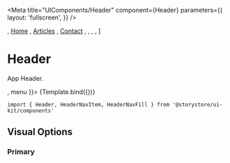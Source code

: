 

<Meta
  title="UIComponents/Header"
  component={Header}
  parameters={{
    layout: 'fullscreen',
  }}
/>


  <HeaderMenuItem variant="fill" />,
  <HeaderMenuItem active>
    <a href="#">Home</a>
  </HeaderMenuItem>,
  <HeaderMenuItem>
    <a href="#">Articles</a>
  </HeaderMenuItem>,
  <HeaderMenuItem>
    <a href="#">Contact</a>
  </HeaderMenuItem>,
  <HeaderMenuItem variant="fill" />,
  <HeaderMenuItem variant="icon" compact>
    <a href="#">
      <HeartIcon aria-label="Likes" />
    </a>
  </HeaderMenuItem>,
  <HeaderMenuItem variant="icon" compact>
    <a href="#">
      <CheckInIcon aria-label="Check-ins" />
    </a>
  </HeaderMenuItem>,
]

# Header

App Header.

<Canvas withSource="open">
  <Story name="Header" args={{ logo: <LogoIcon />, menu }}>
    {Template.bind({})}
  </Story>
</Canvas>

```
import { Header, HeaderNavItem, HeaderNavFill } from '@storystore/ui-kit/components'
```

<ArgsTable story="Header" />

## Visual Options

### Primary

<Canvas>
  <Template variant="primary" logo={<LogoIcon />} menu={menu} />
</Canvas>

### Transparent Primary

<Canvas>
  <Template variant="primary" transparent logo={<LogoIcon />} menu={menu} />
</Canvas>

### Secondary

<Canvas>
  <Template variant="secondary" logo={<LogoIcon />} menu={menu} />
</Canvas>

### Transparent Secondary

<Canvas>
  <Template variant="secondary" transparent logo={<LogoIcon />} menu={menu} />
</Canvas>

### Accent

<Canvas>
  <Template variant="accent" logo={<LogoIcon />} menu={menu} />
</Canvas>

### Transparent Accent

<Canvas>
  <Template variant="accent" transparent logo={<LogoIcon />} menu={menu} />
</Canvas>
